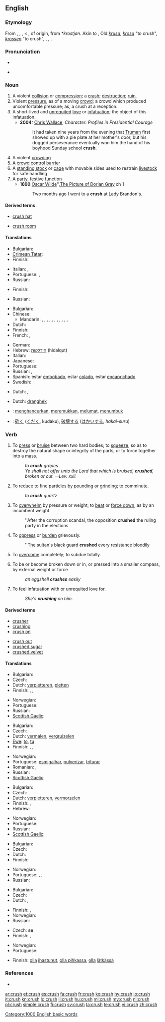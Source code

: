 {{wikipedia}}
==English==

===Etymology===
From {{etyl|enm}} {{term|cruschen|lang=enm}}, {{term|crousshen|lang=enm}}, {{etyl|fro}} {{term|cruisir|lang=fro}}, {{term|croissir|lang=fro}} < {{etyl|LL.}} {{term|cruscire|lang=la}}, of {{etyl|gem}} origin, from {{etyl|frk}} ''*krostjan''. Akin to {{etyl|got|-}} {{term|𐌺𐍂𐌿𐌹𐍃𐍄𐌰𐌽||tr=kruistan|to gnash|lang=got}}, Old {{etyl|sv|-}} ''[[krusa]]'', ''[[krosa]]'' "to crush", {{etyl|gml|-}} ''[[krossen]]'' "to crush", {{etyl|sv|-}} {{term|krysta||to squeeze|lang=sv}}, {{etyl|da|-}} {{term|kryste|lang=da}}, {{etyl|is|-}} {{term|kreysta|lang=is}}.

===Pronunciation===
* {{IPA|/krʌʃ/}}
* {{audio|en-us-crush.ogg|Audio (US)}}
*: {{rhymes|ʌʃ}}

===Noun===
{{en-noun|crushes}}

# A violent [[collision]] or [[compression]]; a [[crash]]; [[destruction]]; [[ruin]].
# Violent [[pressure]], as of a moving [[crowd]]; a crowd which produced uncomfortable pressure; as, a crush at a reception.
# A short-lived and [[unrequited]] [[love]] or [[infatuation]]; the object of this infatuation.
#* '''2004:''' [[w: Chris Wallace (journalist)|Chris Wallace]], ''Character:  Profiles in Presidential Courage''
#*: It had taken nine years from the evening that [[w:Harry Truman|Truman]] first showed up with a pie plate at her mother's door, but his dogged perseverance eventually won him the hand of his boyhood Sunday school '''crush'''.
# A violent [[crowding]]
# A [[crowd control]] [[barrier]]
# A [[standing stock]] or [[cage]] with movable sides used to restrain [[livestock]] for safe handling
# A [[party]], festive function
#* '''1890''' [[w:Oscar Wilde|Oscar Wilde]]'',[[w:The Picture of Dorian Grey|The Picture of Dorian Gray]] ch 1
#*: Two months ago I went to a '''crush''' at Lady Brandon's.

====Derived terms====
{{top2}}
* [[crush hat]]
{{mid2}}
* [[crush room]]
{{bottom}}

====Translations====
{{trans-top|a violent collision or compression}}
* Bulgarian: {{t|bg|смачкване|n}}
* [[Crimean Tatar]]: {{tø|crh|taptamaq|xs=Crimean Tatar}}
* Finnish: {{t-|fi|murskaus}}
{{trans-mid}}
* Italian: {{t-|it|ressa|f}}, {{t-|it|calca|f}}
* Portuguese: {{t+|pt|choque|m}}, {{t+|pt|colisão|f}}
* Russian: {{t|ru|раздавливание|n|tr=''razdávlivanije''}}
{{trans-bottom}}

{{trans-top|violent pressure, as of a crowd}}
* Finnish: {{t-|fi|puristus}}
{{trans-mid}}
* Russian: {{t|ru|давка|f|tr=''dávka''}}
{{trans-bottom}}

{{trans-top|a short-lived and unrequited love or infatuation}}
* Bulgarian: {{t|bg|увлечение|n}}
* Chinese:
** Mandarin: {{t|cmn|迷上|tr=míshàng|sc=Hani}}, {{t|cmn|迷戀|sc=Hani}}, {{t|cmn|迷恋|tr=míliàn|sc=Hani}}, {{t|cmn|迷住|tr=mízhù|sc=Hani}}, {{t-|cmn|愛上|sc=Hani}}, {{t-|cmn|爱上|tr=àishàng|sc=Hani}}, {{t|cmn|動心|sc=Hani}}, {{t|cmn|动心|tr=dòngxīn|sc=Hani}}, {{t|cmn|暗戀|sc=Hani}}, {{t|cmn|暗恋|tr=ànliàn|sc=Hani}}, {{t-|cmn|喜歡|sc=Hani}}, {{t-|cmn|喜欢|tr=xǐhuān|sc=Hani}}
* Dutch: {{t+|nl|bevlieging|f}}
* Finnish: {{t-|fi|ihastus}}
* French: {{t+|fr|béguin}}, {{t+|fr|amourette}}
{{trans-mid}}
* German: {{t+|de|Schwarm|m}}
* Hebrew: [[הידלקות]] (hidalqut) {{f}}
* Italian: {{t+|it|cotta|f}}
* Japanese: {{t|ja|ときめき|tr=tokimeki}}
* Portuguese: {{t|pt|paixonite|f}}
* Russian: {{t|ru|увлечение|n|tr=''uvlečénije''}}, {{t|ru|пылкая любовь|f|tr=''pýlkaja ljubóv’''}}
* Spanish: estar [[embobado]], estar [[colado]], estar [[encaprichado]]
* Swedish: {{t|sv|förälskelse|c}}
{{trans-bottom}}

{{trans-top|a chute or corridor in a cattle yard}}
{{trans-mid}}
{{trans-bottom}}

{{trans-top|a violent crowding}}
* Dutch: {{t+|nl|overrompeling}}, {{t-|nl|stormloop}}
{{trans-mid}}
{{trans-bottom}}

{{trans-top|a crowd control barrier}}
* Dutch: [[dranghek]] {{n}}
{{trans-mid}}
{{trans-bottom}}

{{trans-see|archaism for party|party}}

{{checktrans-top}}
* {{ttbc|Indonesian}}: [[hancur|menghancurkan]], [[remuk|meremukkan]], [[lumat|melumat]], [[tumbuk|menumbuk]]
* {{ttbc|Japanese}}: [[砕く]] ([[くだく]], kudaku), [[破壊]]する ([[はかい]]する, ''hakai-suru'')
{{checktrans-bottom}}

===Verb===
{{en-verb|crush|es}}

# To [[press]] or [[bruise]] between two hard bodies; to [[squeeze]], so as to destroy the natural shape or integrity of the parts, or to force together into a mass.
#: ''to '''crush''' grapes''
#: ''Ye shall not offer unto the Lord that which is bruised, '''crushed''', broken or cut. --Lev. xxii.''
# To reduce to fine particles by [[pound]]ing or [[grind]]ing; to comminute.
#: ''to '''crush''' quartz''
# To [[overwhelm]] by pressure or weight; to [[beat]] or [[force down]], as by an incumbent weight.
#: ''After the corruption scandal, the opposition '''crushed''' the ruling party in the elections
# To [[oppress]] or [[burden]] grievously.
#: ''The sultan's black guard '''crushed''' every resistance bloodily
# To [[overcome]] completely; to subdue totally.
# {{intransitive}} To be or become broken down or in, or pressed into a smaller compass, by external weight or force
#: ''an eggshell '''crushes''' easily''
# To feel infatuation with or unrequited love for.
#: ''She's '''crushing''' on him.''

====Derived terms====
{{top2}}
* [[crusher]]
* [[crushing]]
* [[crush on]]
{{mid2}}
* [[crush out]]
* [[crushed sugar]]
* [[crushed velvet]]
{{bottom}}

====Translations====
{{trans-top|to press or bruise between two hard bodies}}
* Bulgarian: {{t|bg|смачквам}}
* Czech: {{t-|cs|drtit}}
* Dutch: [[verpletteren]], [[pletten]]
* Finnish: {{t-|fi|murskata}}, {{t-|fi|musertaa}}, {{t-|fi|rusentaa}}
{{trans-mid}}
* Norwegian: {{t|no|sammenpresse}}
* Portuguese: {{t+|pt|amassar}}
* Russian: {{t|ru|давить|tr=''davít'''}}
* [[Scottish Gaelic]]: {{t-|gd|pronn|xs=Scottish Gaelic}}
{{trans-bottom}}

{{trans-top|to reduce to fine particles by pounding or grinding}}
* Bulgarian: {{t|bg|раздробявам}}
* Czech: {{t-|cs|drtit}}
* Dutch: [[vermalen]], [[vergruizelen]]
* [[Ewe]]: [[to]], [[tu]]
* Finnish: {{t+|fi|jauhaa}}, {{t-|fi|murskata}}, {{t+|fi|hienontaa}}
{{trans-mid}}
* Norwegian: {{t|no|finknuse}}
* Portuguese: [[esmigalhar]], [[pulverizar]], [[triturar]]
* Romanian: {{t-|ro|măcina}},  {{t-|ro|pulveriza}}
* Russian: {{t|ru|дробить|tr=''drobít'''}}
* [[Scottish Gaelic]]: {{t-|gd|pronn|xs=Scottish Gaelic}}
{{trans-bottom}}

{{trans-top|to overwhelm by pressure or weight}}
* Bulgarian: {{t|bg|смачквам}}
* Czech: {{t-|cs|drtit}}
* Dutch: [[verpletteren]], [[vermorzelen]]
* Finnish: {{t-|fi|murskata}}, {{t-|fi|musertaa}}
* Hebrew: {{t|he|מחץ|tr=makhátz}}
{{trans-mid}}
* Norwegian: {{t|no|sammentrykke}}
* Portuguese: {{t+|pt|esmagar}}
* Russian: {{t|ru|раздавливать|tr=''razdávlivat'''}}
* [[Scottish Gaelic]]: {{t-|gd|pronn|xs=Scottish Gaelic}}
{{trans-bottom}}

{{trans-top|to oppress or burden grievously}}
* Bulgarian: {{t|bg|потискам}}
* Czech: {{t-|cs|drtit}}
* Dutch: {{t-|nl|verdrukken}}
* Finnish: {{t-|fi|musertaa}}
{{trans-mid}}
* Norwegian: {{t+|no|knuse}}
* Portuguese: {{t+|pt|dominar}}, {{t+|pt|subjugar}}, {{t+|pt|vencer}}
* Russian: {{t|ru|давить|tr=''davít'''}}
{{trans-bottom}}

{{trans-top|to overcome completely}}
* Bulgarian: {{t|bg|съкрушавам}}
* Czech: {{t-|cs|rozdrtit}}
* Dutch: {{t-|nl|verpletteren}}, {{t-|nl|overweldigen}}
{{trans-mid}}
* Finnish: {{t-|fi|murskata}}, {{t-|fi|nujertaa}}
* Norwegian: {{t+|no|knuse}}
* Russian: {{t|ru|подавлять|tr=''podavlját'''}}
{{trans-bottom}}

{{trans-top|to be or become broken down or in}}
* Czech: {{t-|cs|rozbít}} '''se'''
* Finnish: {{t-|fi|murskautua}}, {{t-|fi|musertua}}
{{trans-mid}}
* Norwegian: {{t|no|knuses}}
* Portuguese: {{t+|pt|moer}}
{{trans-bottom}}

{{trans-top|to feel unrequited love}}
* Finnish: [[olla]] [[ihastua|ihastunut]], [[olla pihkassa]], [[olla]] [[lätkä|lätkässä]]
{{trans-mid}}
{{trans-bottom}}

===References===
* {{R:1913}}

[[Category:1000 English basic words]]

[[ar:crush]]
[[et:crush]]
[[es:crush]]
[[fa:crush]]
[[fr:crush]]
[[ko:crush]]
[[hy:crush]]
[[io:crush]]
[[it:crush]]
[[kn:crush]]
[[lo:crush]]
[[li:crush]]
[[hu:crush]]
[[ml:crush]]
[[my:crush]]
[[nl:crush]]
[[pl:crush]]
[[simple:crush]]
[[fi:crush]]
[[sv:crush]]
[[ta:crush]]
[[te:crush]]
[[vi:crush]]
[[zh:crush]]
